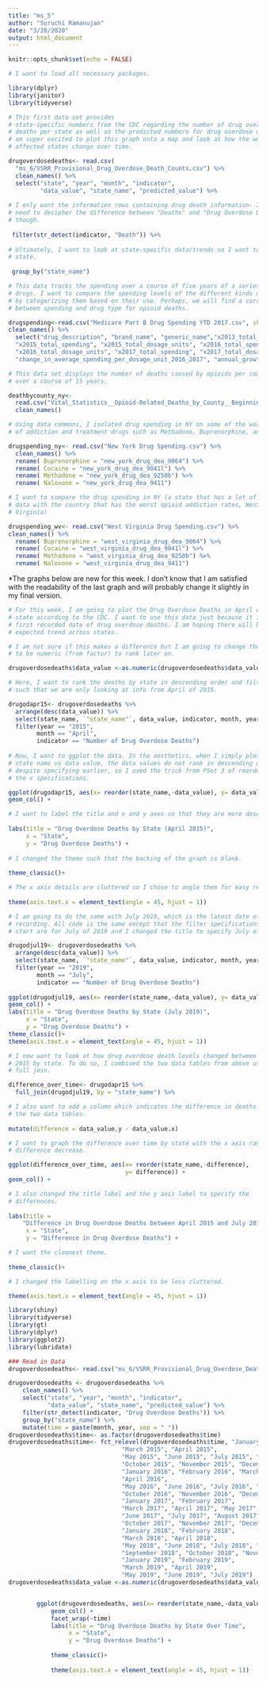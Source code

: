 ```yaml
---
title: "ms_5"
author: "Suruchi Ramanujan"
date: "3/20/2020"
output: html_document
---
```


```r
knitr::opts_chunk$set(echo = FALSE)

# I want to load all necessary packages. 

library(dplyr)
library(janitor)
library(tidyverse)
```


```r

# This first data set provides
# state-specific numbers from the CDC regarding the number of drug overdose
# deaths per state as well as the predicted numbers for drug overdose deaths. I
# am super excited to plot this graph onto a map and look at how the worst
# affected states change over time.

drugoverdosedeaths<- read.csv(
  "ms_6/VSRR_Provisional_Drug_Overdose_Death_Counts.csv") %>%
  clean_names() %>%
  select("state", "year", "month", "indicator", 
         "data_value", "state_name", "predicted_value") %>%
  
# I only want the information rows containing drug death information- I still
# need to decipher the difference between "Deaths" and "Drug Overdose Deaths"
# though.
  
 filter(str_detect(indicator, "Death")) %>%
  
# Ultimately, I want to look at state-specific data/trends so I want to group by
# state.
  
 group_by("state_name")
```


```r
# This data tracks the spending over a course of five years of a series of
# drugs. I want to compare the spending levels of the different kinds of drugs
# by categorizing them based on their use. Perhaps, we will find a correlation
# between spending and drug type for opioid deaths.

drugspending<-read.csv("Medicare Part B Drug Spending YTD 2017.csv", skip = 3) %>%
clean_names() %>%
  select("drug_description", "brand_name", "generic_name","x2013_total_spending", "x2013_total_dosage_units", "x2014_total_spending", "x2014_total_dosage_units", 
  "x2015_total_spending", "x2015_total_dosage_units", "x2016_total_spending", 
  "x2016_total_dosage_units", "x2017_total_spending", "x2017_total_dosage_units",
  "change_in_average_spending_per_dosage_unit_2016_2017", "annual_growth_rate_in_average_spending_per_dosage_unit_2013_2017")
```

```r

# This data set displays the number of deaths caused by opioids per county in NY
# over a course of 15 years.

deathbycounty_ny<- 
  read.csv("Vital_Statistics__Opioid-Related_Deaths_by_County__Beginning_2003.csv") %>%
  clean_names()

# Using data commons, I isolated drug spending in NY on some of the worst drugs
# of addiction and treatment drugs such as Methadone, Buprenorphine, and Naloxone.

drugspending_ny<- read.csv("New York Drug Spending.csv") %>%
  clean_names() %>%
  rename( Buprenorphine = "new_york_drug_dea_9064") %>%
  rename( Cocaine = "new_york_drug_dea_9041l") %>%
  rename( Methadone = "new_york_drug_dea_9250b") %>%
  rename( Naloxone = "new_york_drug_dea_9411") 

# I want to compare the drug spending in NY (a state that has a lot of opioid
# data with the country that has the worst opioid addiction rates, West
# Virginia)

drugspending_wv<- read.csv("West Virginia Drug Spending.csv") %>%
clean_names() %>%
  rename( Buprenorphine = "west_virginia_drug_dea_9064") %>%
  rename( Cocaine = "west_virginia_drug_dea_9041l") %>%
  rename( Methadone = "west_virginia_drug_dea_9250b") %>%
  rename( Naloxone = "west_virginia_drug_dea_9411") 

```

*The graphs below are new for this week. I don't know that I am satisfied with the readability of the last graph and will probably change it slightly in my final version.

```r

# For this week, I am going to plot the Drug Overdose Deaths in April of 2015 by
# state according to the CDC. I want to use this data just because it is the
# first recorded date of drug overdose deaths. I am hoping there will be some
# expected trend across states.

# I am not sure if this makes a difference but I am going to change the variable
# to be numeric (from factor) to rank later on.

drugoverdosedeaths$data_value <-as.numeric(drugoverdosedeaths$data_value)

# Here, I want to rank the deaths by state in descending order and filter them
# such that we are only looking at info from April of 2015.

drugodapr15<- drugoverdosedeaths %>%
  arrange(desc(data_value)) %>%
  select(state_name, `"state_name"`, data_value, indicator, month, year) %>%
  filter(year == "2015",
        month == "April",
        indicator == "Number of Drug Overdose Deaths") 
  
# Now, I want to ggplot the data. In the aesthetics, when I simply plot the
# state name vs data value, the data values do not rank in descending order
# despite specifying earlier, so I used the trick from PSet 3 of reordering in
# the x specifications.

ggplot(drugodapr15, aes(x= reorder(state_name,-data_value), y= data_value)) +
geom_col() +

# I want to label the title and x and y axes so that they are more descriptive.
  
labs(title = "Drug Overdose Deaths by State (April 2015)", 
     x = "State", 
     y = "Drug Overdose Deaths") +
  
# I changed the theme such that the backing of the graph is blank.
  
theme_classic()+ 

# The x axis details are cluttered so I chose to angle them for easy reading.
  
theme(axis.text.x = element_text(angle = 45, hjust = 1))
```
```r

# I am going to do the same with July 2019, which is the latest date of
# recording. All code is the same except that the filter specifications at the
# start are for July of 2019 and I changed the title to specify July of 2019.

drugodjul19<- drugoverdosedeaths %>%
  arrange(desc(data_value)) %>%
  select(state_name, `"state_name"`, data_value, indicator, month, year) %>%
  filter(year == "2019",
        month == "July",
        indicator == "Number of Drug Overdose Deaths") 
  
ggplot(drugodjul19, aes(x= reorder(state_name,-data_value), y= data_value)) +
geom_col() +
labs(title = "Drug Overdose Deaths by State (July 2019)", 
     x = "State", 
     y = "Drug Overdose Deaths") +
theme_classic()+ 
theme(axis.text.x = element_text(angle = 45, hjust = 1))
```

```r

# I now want to look at how drug overdose death levels changed between 2019 and
# 2015 by state. To do so, I combined the two data tables from above using a
# full join.

difference_over_time<- drugodapr15 %>%
  full_join(drugodjul19, by = "state_name") %>%

# I also want to add a column which indicates the difference in deaths between
# the two data tables.
  
mutate(difference = data_value.y - data_value.x)

# I want to graph the difference over time by state with the x axis ranking the
# difference decrease.

ggplot(difference_over_time, aes(x= reorder(state_name,-difference), 
                                 y= difference)) +
geom_col() +

# I also changed the title label and the y axis label to specify the
# differences.
  
labs(title = 
    "Difference in Drug Overdose Deaths between April 2015 and July 2019", 
     x = "State", 
     y = "Difference in Drug Overdose Deaths") +

# I want the cleanest theme.
  
theme_classic()+ 

# I changed the labelling on the x axis to be less cluttered.

theme(axis.text.x = element_text(angle = 45, hjust = 1))
```

```r
library(shiny)
library(tidyverse)
library(gt)
library(dplyr)
library(ggplot2)
library(lubridate)

### Read in Data
drugoverdosedeaths<- read.csv("ms_6/VSRR_Provisional_Drug_Overdose_Death_Counts.csv")

drugoverdosedeaths <- drugoverdosedeaths %>%
    clean_names() %>%
    select("state", "year", "month", "indicator", 
           "data_value", "state_name", "predicted_value") %>%
    filter(str_detect(indicator, "Drug Overdose Deaths")) %>%
    group_by("state_name") %>%
    mutate(time = paste(month, year, sep = " "))
drugoverdosedeaths$time<- as.factor(drugoverdosedeaths$time)
drugoverdosedeaths$time<- fct_relevel(drugoverdosedeaths$time, "January 2015", "February 2015", 
                                "March 2015", "April 2015", 
                                "May 2015", "June 2015", "July 2015", "August 2015", "September 2015", 
                                "October 2015", "November 2015", "December 2015", 
                                "January 2016", "February 2016", "March 2016", 
                                "April 2016", 
                                "May 2016", "June 2016", "July 2016", "August 2016", "September 2016", 
                                "October 2016", "November 2016", "December 2016", 
                                "January 2017", "February 2017", 
                                "March 2017", "April 2017", "May 2017", 
                                "June 2017", "July 2017", "August 2017", "September 2017", 
                                "October 2017", "November 2017", "December 2017", 
                                "January 2018", "February 2018", 
                                "March 2018", "April 2018", 
                                "May 2018", "June 2018", "July 2018", "August 2018", 
                                "September 2018", "October 2018", "November 2018", "December 2018",
                                "January 2019", "February 2019", 
                                "March 2019", "April 2019", 
                                "May 2019", "June 2019", "July 2019") 
drugoverdosedeaths$data_value <-as.numeric(drugoverdosedeaths$data_value)


        ggplot(drugoverdosedeaths, aes(x= reorder(state_name,-data_value), y= data_value)) +
            geom_col() +
            facet_wrap(~time)
            labs(title = "Drug Overdose Deaths by State Over Time", 
                 x = "State", 
                 y = "Drug Overdose Deaths") +
            
            theme_classic()+ 
            
            theme(axis.text.x = element_text(angle = 45, hjust = 1))


```

